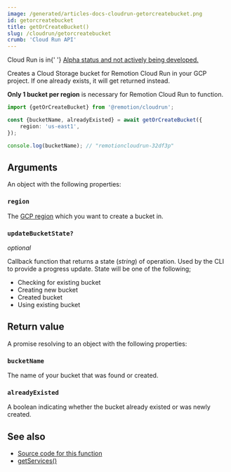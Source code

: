 ```yaml
---
image: /generated/articles-docs-cloudrun-getorcreatebucket.png
id: getorcreatebucket
title: getOrCreateBucket()
slug: /cloudrun/getorcreatebucket
crumb: 'Cloud Run API'
---
```


<ExperimentalBadge>
	<p>
		Cloud Run is in{' '}
		<a href="/docs/cloudrun/status">
			Alpha status and not actively being developed.
		</a>
	</p>
</ExperimentalBadge>

Creates a Cloud Storage bucket for Remotion Cloud Run in your GCP project. If one already exists, it will get returned instead.

**Only 1 bucket per region** is necessary for Remotion Cloud Run to function.

```ts twoslash
import {getOrCreateBucket} from '@remotion/cloudrun';

const {bucketName, alreadyExisted} = await getOrCreateBucket({
	region: 'us-east1',
});

console.log(bucketName); // "remotioncloudrun-32df3p"
```

## Arguments

An object with the following properties:

### `region`

The [GCP region](/docs/cloudrun/region-selection) which you want to create a bucket in.

### `updateBucketState?`

_optional_

Callback function that returns a state (_string_) of operation. Used by the CLI to provide a progress update. State will be one of the following;

- Checking for existing bucket
- Creating new bucket
- Created bucket
- Using existing bucket

## Return value

A promise resolving to an object with the following properties:

### `bucketName`

The name of your bucket that was found or created.

### `alreadyExisted`

A boolean indicating whether the bucket already existed or was newly created.

## See also

- [Source code for this function](https://github.com/remotion-dev/remotion/blob/main/packages/cloudrun/src/api/get-or-create-bucket.ts)
- [getServices()](/docs/cloudrun/getservices)
